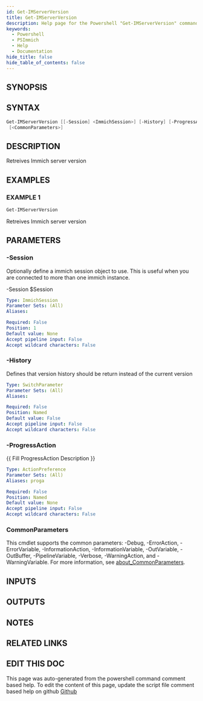 ```yaml
---
id: Get-IMServerVersion
title: Get-IMServerVersion
description: Help page for the Powershell "Get-IMServerVersion" command
keywords:
  - Powershell
  - PSImmich
  - Help
  - Documentation
hide_title: false
hide_table_of_contents: false
---
```


## SYNOPSIS

## SYNTAX

```powershell
Get-IMServerVersion [[-Session] <ImmichSession>] [-History] [-ProgressAction <ActionPreference>]
 [<CommonParameters>]
```

## DESCRIPTION

Retreives Immich server version

## EXAMPLES

### EXAMPLE 1

```powershell
Get-IMServerVersion
```

Retreives Immich server version

## PARAMETERS

### -Session

Optionally define a immich session object to use.
This is useful when you are connected to more than one immich instance.

-Session $Session

```yaml
Type: ImmichSession
Parameter Sets: (All)
Aliases:

Required: False
Position: 1
Default value: None
Accept pipeline input: False
Accept wildcard characters: False
```

### -History

Defines that version history should be return instead of the current version

```yaml
Type: SwitchParameter
Parameter Sets: (All)
Aliases:

Required: False
Position: Named
Default value: False
Accept pipeline input: False
Accept wildcard characters: False
```

### -ProgressAction

\{\{ Fill ProgressAction Description \}\}

```yaml
Type: ActionPreference
Parameter Sets: (All)
Aliases: proga

Required: False
Position: Named
Default value: None
Accept pipeline input: False
Accept wildcard characters: False
```

### CommonParameters

This cmdlet supports the common parameters: -Debug, -ErrorAction, -ErrorVariable, -InformationAction, -InformationVariable, -OutVariable, -OutBuffer, -PipelineVariable, -Verbose, -WarningAction, and -WarningVariable. For more information, see [about_CommonParameters](http://go.microsoft.com/fwlink/?LinkID=113216).

## INPUTS

## OUTPUTS

## NOTES

## RELATED LINKS

## EDIT THIS DOC 

This page was auto-generated from the powershell command comment based help. To edit the content of this page, update the script file comment based help on github [Github](https://github.com/hanpq/PSImmich)

